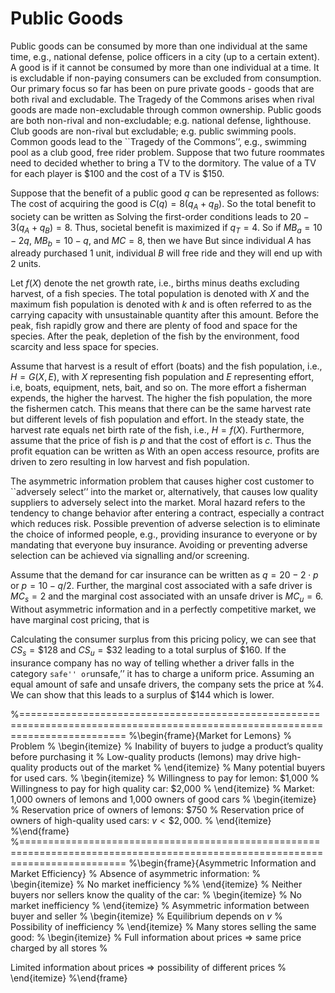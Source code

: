 # Public Goods
Public goods can be consumed by more than one individual at the same time, e.g., national defense, police officers in a city (up to a certain extent). A good is \emph{rival} if it cannot be consumed by more than one individual at a time. It is excludable if non-paying consumers can be excluded from consumption. Our primary focus so far has been on pure private goods - goods that are both rival and excludable. The Tragedy of the Commons arises when rival goods are made non-excludable through common ownership. Public goods are both non-rival and non-excludable; e.g. national defense, lighthouse. Club goods are non-rival but excludable; e.g. public swimming pools.
    \begin{table}
        \begin{center}
            \begin{tabular}{ccc}\toprule
                                    & Rival         & Non-Rival \\ \midrule
                  Excludable        & Private Good  & Club Good \\
                  Non-Excludable    & Common Good   & Public Good \\ \bottomrule
            \end{tabular}
            \caption{Categorization of goods}
        \end{center}
    \end{table}
Common goods lead to the ``Tragedy of the Commons'', e.g., swimming pool as a club good, free rider problem. Suppose that two future roommates need to decided whether to bring a TV to the dormitory. The value of a TV for each player is \$100 and the cost of a TV is \$150.
\begin{table}
    \begin{center}
        \begin{tabular}{llcc} \toprule
                & & \multicolumn{2}{c}{Player B}\\ \cmidrule(r){3-4}
                &               & Buy       & Don't buy \\ \hline
        Player A  & Buy         & -50, -50  & -50, 100 \\
                  & Don't buy   & 100,-50   & 0, 0 \\ \bottomrule
        \end{tabular}
    \end{center}
    \caption{Bringing a TV}
\end{table}

\subsection{Provision of Public Goods}
Suppose that the benefit of a public good $q$ can be represented as follows:
    \begin{align*}
        U_A(q)  &=10q-q^2 \\
                &=10(q_A+q_B) -(q_A+q_B)^2\\
        U_B(q)  &=10q-\frac{q^2}{2} \\
                &=10(q_A+q_B) -\frac{(q_A+q_B)^2}{2}
    \end{align*}
The cost of acquiring the good is $C(q)=8(q_A+q_B)$. So the total benefit to society can be written as
    \begin{equation*}
        B_S(q_A,q_B) = 20(q_A+q_B) -1.5(q_A+q_B)^2-8(q_A+q_B)
    \end{equation*}
Solving the first-order conditions leads to $20 -3(q_A+q_B)=8$. Thus, societal benefit is maximized if $q_T=4$. So if $MB_a=10-2q$, $MB_b=10-q$, and $MC=8$, then we have
        \begin{gather*}
            MB_a = MC \quad \Rightarrow \quad q = 1\\
            MB_b = MC \quad \Rightarrow \quad q = 2
        \end{gather*}
But since individual $A$ has already purchased 1 unit, individual $B$ will free ride and they will end up with 2 units.

\subsection{Common Resource: Fisheries and Population Dynamics}
Let $f(X)$ denote the net growth rate, i.e., births minus deaths excluding harvest, of a fish species. The total population is denoted with $X$ and the maximum fish population is denoted with $k$ and is often referred to as the carrying capacity with unsustainable quantity after this amount. Before the peak, fish rapidly grow and there are plenty of food and space for the species. After the peak, depletion of the fish by the environment, food scarcity and less space for species.

Assume that harvest is a result of effort (boats) and the fish population, i.e., $H = G(X,E)$, with $X$ representing fish population and $E$ representing effort, i.e, boats, equipment, nets, bait, and so on. The more effort a fisherman expends, the higher the harvest. The higher the fish population, the more the fishermen catch. This means that there can be the same harvest rate but different levels of fish population and effort. In the steady state, the harvest rate equals net birth rate of the fish, i.e., $H = f(X)$. Furthermore, assume that the price of fish is $p$ and that the cost of effort is $c$. Thus the profit equation can be written as
     \begin{equation*}
          \pi = p \times h - c \times E = p \times G(E,X) - c \times E
     \end{equation*}
With an open access resource, profits are driven to zero resulting in low harvest and fish population.

\subsection{Asymmetric Information, Adverse Selection, and Moral Hazard}
The asymmetric information problem that causes higher cost customer to ``adversely select'' into the market or, alternatively, that causes low quality suppliers to adversely select into the market. Moral hazard refers to the tendency to change behavior after entering a contract, especially a contract which reduces risk.
Possible prevention of adverse selection is to eliminate the choice of informed people, e.g., providing insurance to everyone or by mandating that everyone buy insurance. Avoiding or preventing adverse selection can be achieved via signalling and/or screening.
        \begin{table}
            \begin{center}
                \begin{tabular}{lcc} \toprule
                  Market            & Signaling     & Screening \\ \hline
                  Life insurance    & Non-smoker    & Health exam \\
                  Used cars         & Carfax        & Mechanic \\
                  Labor market      & Eduction      & Interview \\
                  Credit market     & Credit score  & ? \\ \bottomrule
                \end{tabular}
            \end{center}
        \end{table}

Assume that the demand for car insurance can be written as $q=20-2 \cdot p$ or $p=10-q/2$. Further, the marginal cost associated with a safe driver is $MC_s=2$ and the marginal cost associated with an unsafe driver is $MC_u=6$. Without asymmetric information and in a perfectly competitive market, we have marginal cost pricing, that is
     \begin{align*}
          2 &= 10 - \frac{q}{2} \quad \Rightarrow \text{$q=16$ and $p=2$}\\
          6 &= 10 - \frac{q}{2} \quad \Rightarrow \text{$q=8$ and $p=6$}
     \end{align*}

Calculating the consumer surplus from this pricing policy, we can see that $CS_s=\$ 128$ and $CS_u =\$32$ leading to a total surplus of \$160. If the insurance company has no way of telling whether a driver falls in the category ``safe'' or ``unsafe,'' it has to charge a uniform price. Assuming an equal amount of safe and unsafe drivers, the company sets the price at \%4. We can show that this leads to a surplus of \$144 which is lower.

%==============================================================================================================================
%\begin{frame}{Market for Lemons}
%    Problem
%        \begin{itemize}
%            \item Inability of buyers to judge a product's quality before purchasing it
%            \item Low-quality products (lemons) may drive high-quality products out of the market
%        \end{itemize}
%    Many potential buyers for used cars.
%        \begin{itemize}
%            \item Willingness to pay for lemon: \$1,000
%            \item Willingness to pay for high quality car: \$2,000
%        \end{itemize}
%    Market: 1,000 owners of lemons and 1,000 owners of good cars
%        \begin{itemize}
%            \item Reservation price of owners of lemons: \$750
%            \item Reservation price of owners of high-quality used cars: $v < \$2,000$.
%        \end{itemize}
%\end{frame}
%==============================================================================================================================
%\begin{frame}{Asymmetric Information and Market Efficiency}
%    Absence of asymmetric information:
%        \begin{itemize}
%            \item No market inefficiency
%%        \end{itemize}
 %   Neither buyers nor sellers know the quality of the car:
 %       \begin{itemize}
 %           \item No market inefficiency
 %       \end{itemize}
 %   Asymmetric information between buyer and seller
 %       \begin{itemize}
 %           \item Equilibrium depends on $v$
 %           \item Possibility of inefficiency
 %       \end{itemize}
 %   Many stores selling the same good:
 %       \begin{itemize}
 %           \item Full information about prices $\Rightarrow$ same price charged by all stores
 %           \item Limited information about prices $\Rightarrow$ possibility of different prices
 %       \end{itemize}
%\end{frame}

\subsection{Exercises}
    \begin{enumerate}
        \item Consider the following table. Does this project meet the criteria of Pareto efficiency? Kaldor-Hicks efficiency? Would it pass a majority vote?
            \begin{table}[h!]
                \begin{center}
                    \begin{tabular}{crr}\toprule
                    Individual Resident & Individual Benefit & Cost Share   \\ \midrule
                    A                   & \$4,500            & \$3,000      \\
                    B                   & \$1,000            & \$3,000      \\
                    C                   & \$2,500            & \$3,000      \\
                    D                   & \$4,500            & \$3,000      \\
                    E                   & \$1,500            & \$3,000      \\ \midrule
                    Total Benefit       & \$14,000           & \$15,000     \\ \bottomrule
                    \end{tabular}
                \end{center}
            \end{table}
        \item Three neighbors vote on installing a streetlight. If they vote ``yes,'' each neighbor has to pay \$100. They value the streetlight at \$200, \$150, and \$50, respectively. Does this project meet the criteria of Pareto efficiency? Kaldo-Hicks efficiency? Would it pass a majority vote?
    \end{enumerate}

